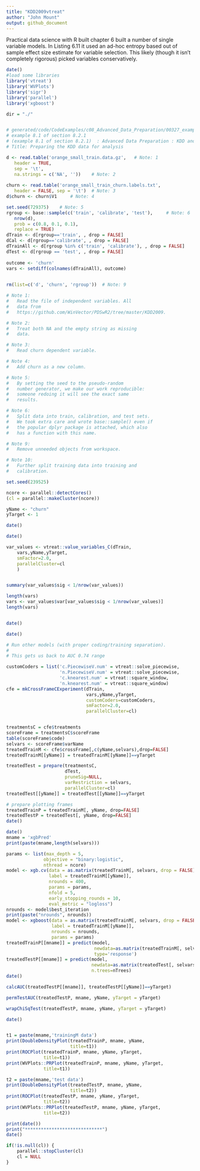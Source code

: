 ```yaml
---
title: "KDD2009vtreat"
author: "John Mount"
output: github_document
---
```



Practical data science with R built chapter 6 built a number of single variable models.
In Listing 6.11 it used an ad-hoc entropy based out of sample effect size estimate
for variable selection.  This likely (though it isn't completely rigorous) picked 
variables conservatively.


```r
date()
#load some libraries
library('vtreat')
library('WVPlots') 
library('sigr')
library('parallel')
library('xgboost')

dir = "./"


# generated/code/CodeExamples/c08_Advanced_Data_Preparation/00327_example_8.1_of_section_8.2.1.R 
# example 8.1 of section 8.2.1 
# (example 8.1 of section 8.2.1)  : Advanced Data Preparation : KDD and KDD Cup 2009 : Getting started with KDD Cup 2009 data 
# Title: Preparing the KDD data for analysis 

d <- read.table('orange_small_train.data.gz',  	# Note: 1 
   header = TRUE,
   sep = '\t',
   na.strings = c('NA', '')) 	# Note: 2 
                                                
churn <- read.table('orange_small_train_churn.labels.txt',
   header = FALSE, sep = '\t') 	# Note: 3 
d$churn <- churn$V1 	# Note: 4 

set.seed(729375) 	# Note: 5 
rgroup <- base::sample(c('train', 'calibrate', 'test'), 	# Note: 6 
   nrow(d), 
   prob = c(0.8, 0.1, 0.1),
   replace = TRUE)
dTrain <- d[rgroup=='train', , drop = FALSE]
dCal <- d[rgroup=='calibrate', , drop = FALSE]
dTrainAll <- d[rgroup %in% c('train', 'calibrate'), , drop = FALSE]
dTest <- d[rgroup == 'test', , drop = FALSE]
                                                
outcome <- 'churn' 
vars <- setdiff(colnames(dTrainAll), outcome)

                                                
rm(list=c('d', 'churn', 'rgroup')) 	# Note: 9

# Note 1: 
#   Read the file of independent variables. All 
#   data from 
#   https://github.com/WinVector/PDSwR2/tree/master/KDD2009. 

# Note 2: 
#   Treat both NA and the empty string as missing 
#   data. 

# Note 3: 
#   Read churn dependent variable. 

# Note 4: 
#   Add churn as a new column. 

# Note 5: 
#   By setting the seed to the pseudo-random 
#   number generator, we make our work reproducible: 
#   someone redoing it will see the exact same 
#   results. 

# Note 6: 
#   Split data into train, calibration, and test sets. 
#   We took extra care and wrote base::sample() even if 
#   the popular dplyr package is attached, which also  
#   has a function with this name. 

# Note 9: 
#   Remove unneeded objects from workspace. 

# Note 10: 
#   Further split training data into training and 
#   calibration. 

set.seed(239525)

ncore <- parallel::detectCores()
(cl = parallel::makeCluster(ncore))

yName <- "churn"
yTarget <- 1

date()
```

```r
date()

var_values <- vtreat::value_variables_C(dTrain,
    vars,yName,yTarget,
    smFactor=2.0, 
    parallelCluster=cl
    )


summary(var_values$sig < 1/nrow(var_values))

length(vars)
vars <- var_values$var[var_values$sig < 1/nrow(var_values)]
length(vars)


date()
```


```r
date()

# Run other models (with proper coding/training separation).
#
# This gets us back to AUC 0.74 range

customCoders = list('c.PiecewiseV.num' = vtreat::solve_piecewise,
                    'n.PiecewiseV.num' = vtreat::solve_piecewise,
                    'c.knearest.num' = vtreat::square_window,
                    'n.knearest.num' = vtreat::square_window)
cfe = mkCrossFrameCExperiment(dTrain,
                              vars,yName,yTarget,
                              customCoders=customCoders,
                              smFactor=2.0, 
                              parallelCluster=cl)


treatmentsC = cfe$treatments
scoreFrame = treatmentsC$scoreFrame
table(scoreFrame$code)
selvars <- scoreFrame$varName
treatedTrainM <- cfe$crossFrame[,c(yName,selvars),drop=FALSE]
treatedTrainM[[yName]] = treatedTrainM[[yName]]==yTarget

treatedTest = prepare(treatmentsC,
                      dTest,
                      pruneSig=NULL, 
                      varRestriction = selvars,
                      parallelCluster=cl)
treatedTest[[yName]] = treatedTest[[yName]]==yTarget

# prepare plotting frames
treatedTrainP = treatedTrainM[, yName, drop=FALSE]
treatedTestP = treatedTest[, yName, drop=FALSE]
date()
```

```r
date()
mname = 'xgbPred'
print(paste(mname,length(selvars)))

params <- list(max_depth = 5, 
              objective = "binary:logistic",
              nthread = ncore)
model <- xgb.cv(data = as.matrix(treatedTrainM[, selvars, drop = FALSE]),
                label = treatedTrainM[[yName]],
                nrounds = 400,
                params = params,
                nfold = 5,
                early_stopping_rounds = 10,
                eval_metric = "logloss")
nrounds <- model$best_iteration
print(paste("nrounds", nrounds))
model <- xgboost(data = as.matrix(treatedTrainM[, selvars, drop = FALSE]),
                 label = treatedTrainM[[yName]],
                 nrounds = nrounds,
                 params = params)
treatedTrainP[[mname]] = predict(model, 
                                 newdata=as.matrix(treatedTrainM[, selvars, drop = FALSE]), 
                                 type='response')
treatedTestP[[mname]] = predict(model,
                                newdata=as.matrix(treatedTest[, selvars, drop = FALSE]), 
                                n.trees=nTrees)
date()
```

```r
calcAUC(treatedTestP[[mname]], treatedTestP[[yName]]==yTarget)

permTestAUC(treatedTestP, mname, yName, yTarget = yTarget)

wrapChiSqTest(treatedTestP, mname, yName, yTarget = yTarget)
```

```r
date()


t1 = paste(mname,'trainingM data')
print(DoubleDensityPlot(treatedTrainP, mname, yName, 
                        title=t1))
print(ROCPlot(treatedTrainP, mname, yName, yTarget,
              title=t1))
print(WVPlots::PRPlot(treatedTrainP, mname, yName, yTarget,
              title=t1))

t2 = paste(mname,'test data')
print(DoubleDensityPlot(treatedTestP, mname, yName, 
                        title=t2))
print(ROCPlot(treatedTestP, mname, yName, yTarget,
              title=t2))
print(WVPlots::PRPlot(treatedTestP, mname, yName, yTarget,
              title=t2))

print(date())
print("*****************************")
date()
```

```r
if(!is.null(cl)) {
    parallel::stopCluster(cl)
    cl = NULL
}
```

